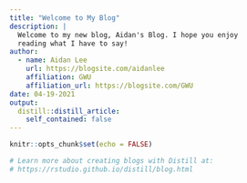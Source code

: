 ```yaml
---
title: "Welcome to My Blog"
description: |
  Welcome to my new blog, Aidan's Blog. I hope you enjoy 
  reading what I have to say!
author:
  - name: Aidan Lee 
    url: https://blogsite.com/aidanlee
    affiliation: GWU
    affiliation_url: https://blogsite.com/GWU
date: 04-19-2021
output:
  distill::distill_article:
    self_contained: false
---
```


```r
knitr::opts_chunk$set(echo = FALSE)

# Learn more about creating blogs with Distill at:
# https://rstudio.github.io/distill/blog.html

```



